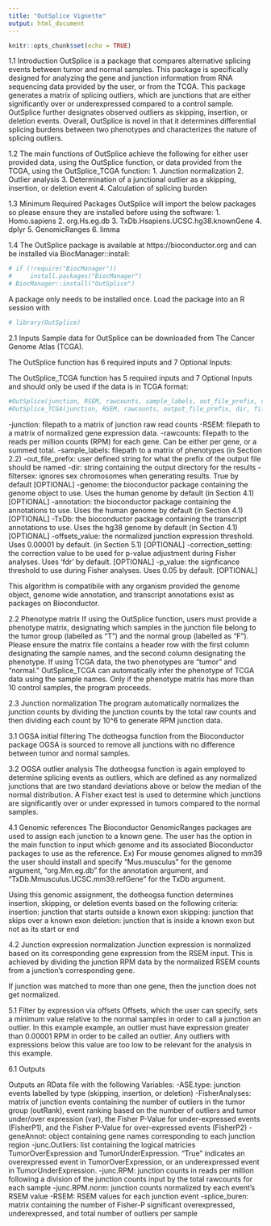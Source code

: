 ```yaml
---
title: "OutSplice Vignette"
output: html_document
---
```


```r
knitr::opts_chunk$set(echo = TRUE)
```


1.1 Introduction
OutSplice is a package that compares alternative splicing events between tumor and normal samples. This package is specifically designed for analyzing the gene and junction information from RNA sequencing data provided by the user, or from the TCGA. This package generates a matrix of splicing outliers, which are junctions that are either significantly over or underexpressed compared to a control sample. OutSplice further designates observed outliers as skipping, insertion, or deletion events. Overall, OutSplice is novel in that it determines differential splicing burdens between two phenotypes and characterizes the nature of splicing outliers.

1.2 The main functions of OutSplice achieve the following for either user provided data, using the OutSplice function, or data provided from the TCGA, using the OutSplice_TCGA function:
1. Junction normalization
2. Outlier analysis
3. Determination of a junctional outlier as a skipping, insertion, or deletion event
4. Calculation of splicing burden

1.3 Minimum Required Packages
OutSplice will import the below packages so please ensure they are installed before using the software:
1. Homo.sapiens
2. org.Hs.eg.db
3. TxDb.Hsapiens.UCSC.hg38.knownGene
4. dplyr
5. GenomicRanges
6. limma

1.4 The OutSplice package is available at https://bioconductor.org and can be installed via BiocManager::install:

```r
# if (!require("BiocManager"))
#     install.packages("BiocManager")
# BiocManager::install("OutSplice")
```
A package only needs to be installed once. Load the package into an R session with
```r
# library(OutSplice)
```

2.1 Inputs
Sample data for OutSplice can be downloaded from The Cancer Genome Atlas (TCGA).

The OutSplice function has 6 required inputs and 7 Optional Inputs:

The OutSplice_TCGA function has 5 required inputs and 7 Optional Inputs and should only be used if the data is in TCGA format:

```r
#OutSplice(junction, RSEM, rawcounts, sample_labels, out_file_prefix, dir, filterSex=T, genome='Homo.sapiens', annotation='org.Hs.eg.db', TxDb='TxDb.Hspaiens.UCSC/hg38.knownGene', offsets_value=0.00001, correction_setting='fdr', p_value=0.05)
#OutSplice_TCGA(junction, RSEM, rawcounts, output_file_prefix, dir, filterSex=T, genome = 'Homo.sapiens', annotation = 'org.Hs.eg.db', TxDb = 'TxDb.Hsapiens.UCSC.hg38.knownGene', offsets_value=0.00001, correction_setting='fdr', p_value=0.05)
```

  -junction: filepath to a matrix of junction raw read counts
  -RSEM: filepath to a matrix of normalized gene expression data.
  -rawcounts: filepath to the reads per million counts (RPM) for each gene. Can be either per gene, or a summed total.
  -sample_labels: filepath to a matrix of phenotypes (in Section 2.2)
  -out_file_prefix: user defined string for what the prefix of the output file should be named
  -dir: string containing the output directory for the results
  -filtersex: ignores sex chromosomes when generating results. True by default [OPTIONAL]
  -genome: the bioconductor package containing the genome object to use. Uses the human genome by default (in Section 4.1) [OPTIONAL]
  -annotation: the bioconductor package containing the annotations to use. Uses the human genome by default (in Section 4.1) [OPTIONAL]
  -TxDb: the bioconductor package containing the transcript annotations to use. Uses the hg38 genome by default (in Section 4.1) [OPTIONAL]
  -offsets_value: the normalized junction expression threshold. Uses 0.00001 by default. (in Section 5.1) [OPTIONAL]
  -correction_setting: the correction value to be used for p-value adjustment during Fisher analyses. Uses 'fdr' by default. [OPTIONAL]
  -p_value: the signficance threshold to use during Fisher analyses. Uses 0.05 by default. [OPTIONAL]

This algorithm is compatibile with any organism provided the genome object, genome wide annotation, and transcript annotations exist as packages on Bioconductor.

2.2 Phenotype matrix 
If using the OutSplice function, users must provide a phenotype matrix, designating which samples in the junction file belong to the tumor group (labelled as "T") and the normal group (labelled as "F"). Please ensure the matrix file contains a header row with the first column designating the sample names, and the second column designating the phenotype. If using TCGA data, the two phenotypes are "tumor" and "normal." OutSplice_TCGA can automatically infer the phenotype of TCGA data using the sample names. Only if the phenotype matrix has more than 10 control samples, the program proceeds. 

2.3 Junction normalization
The program automatically normalizes the junction counts by dividing the junction counts by the total raw counts and then dividing each count by 10^6 to generate RPM junction data.

3.1 OGSA initial filtering
The dotheogsa function from the Bioconductor package OGSA is sourced to remove all junctions with no difference between tumor and normal samples.

3.2 OGSA outlier analysis
The dotheogsa function is again employed to determine splicing events as outliers, which are defined as any normalized junctions that are two standard deviations above or below the median of the normal distribution. A Fisher exact test is used to determine which junctions are significantly over or under expressed in tumors compared to the normal samples.

4.1 Genomic references
The Bioconductor GenomicRanges packages are used to assign each junction to a known gene. The user has the option in the main function to input which genome and its associated Bioconductor packages to use as the reference. Ex) For mouse genomes aligned to mm39 the user should install and specify "Mus.musculus" for the genome argument, "org.Mm.eg.db" for the annotation argument, and "TxDb.Mmusculus.UCSC.mm39.refGene" for the TxDb argument.

Using this genomic assignment, the dotheogsa function determines insertion, skipping, or deletion events based on the following criteria:
insertion: junction that starts outside a known exon
skipping: junction that skips over a known exon
deletion: junction that is inside a known exon but not as its start or end

4.2 Junction expression normalization
Junction expression is normalized based on its corresponding gene expression from the RSEM input. This is achieved by dividing the junction RPM data by the normalized RSEM counts from a junction's corresponding gene.

If junction was matched to more than one gene, then the junction does not get normalized.

5.1 Filter by expression via offsets
Offsets, which the user can specify, sets a minimum value relative to the normal samples in order to call a junction an outlier. In this example example, an outlier must have expression greater than 0.00001 RPM in order to be called an outlier. Any outliers with expressions below this value are too low to be relevant for the analysis in this example.

6.1 Outputs

Outputs an RData file with the following Variables:
  -ASE.type: junction events labelled by type (skipping, insertion, or deletion)
  -FisherAnalyses: matrix of junction events containing the number of outliers in the tumor group (outRank), event ranking based on the number of outliers and tumor under/over expression (var), the Fisher P-Value for under-expressed events (FisherP1), and the Fisher P-Value for over-expressed events (FisherP2)
  -geneAnnot: object containing gene names corresponding to each junction region
  -junc.Outliers: list containing the logical matricies TumorOverExpression and TumorUnderExpression. "True" indicates an overexpressed event in TumorOverExpression, or an underexpressed event in TumorUnderExpression.
  -junc.RPM: junction counts in reads per million following a division of the junction counts input by the total rawcounts for each sample
  -junc.RPM.norm: junction counts normalized by each event's RSEM value
  -RSEM: RSEM values for each junction event
  -splice_buren: matrix containing the number of Fisher-P significant overexpressed, underexpressed, and total number of outliers per sample
